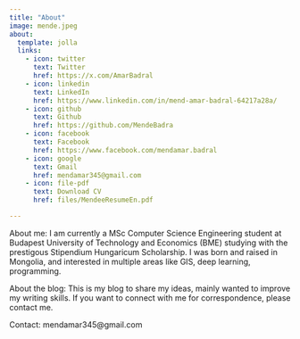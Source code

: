 ```yaml
---
title: "About"
image: mende.jpeg
about:
  template: jolla
  links:
    - icon: twitter
      text: Twitter
      href: https://x.com/AmarBadral
    - icon: linkedin
      text: LinkedIn
      href: https://www.linkedin.com/in/mend-amar-badral-64217a28a/
    - icon: github
      text: Github
      href: https://github.com/MendeBadra
    - icon: facebook
      text: Facebook
      href: https://www.facebook.com/mendamar.badral
    - icon: google
      text: Gmail
      href: mendamar345@gmail.com
    - icon: file-pdf
      text: Download CV
      href: files/MendeeResumeEn.pdf

---
```

About me: I am currently a MSc Computer Science Engineering student at Budapest University of Technology and Economics (BME) studying with the prestigous Stipendium Hungaricum Scholarship. I was born and raised in Mongolia, and interested in multiple areas like GIS, deep learning, programming.

About the blog: This is my blog to share my ideas, mainly wanted to improve my writing skills. If you want to connect with me for correspondence, please contact me.

Contact: mendamar345@gmail.com
